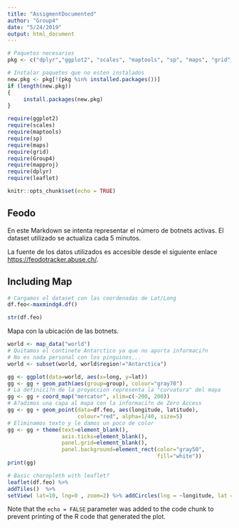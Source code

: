 ```yaml
---
title: "AssigmentDocumented"
author: "Group4"
date: "5/24/2019"
output: html_document
---
```


```r
# Paquetes necesarios
pkg <- c("dplyr","ggplot2", "scales", "maptools", "sp", "maps", "grid", "Group4","mapproj","rgdal","leaflet","rworldmap")

# Instalar paquetes que no esten instalados
new.pkg <- pkg[!(pkg %in% installed.packages())]
if (length(new.pkg))
{
     install.packages(new.pkg)  
}

require(ggplot2)
require(scales)
require(maptools)
require(sp)
require(maps)
require(grid)
require(Group4)
require(mapproj)
require(dplyr)
require(leaflet)
```

```r
knitr::opts_chunk$set(echo = TRUE)
```

## Feodo

En este Markdown se intenta representar el número de botnets activas. El dataset utilizado se actualiza cada 5 minutos.

La fuente de los datos utilizados es accesible desde el siguiente enlace <https://feodotracker.abuse.ch/>.  


## Including Map
```r
# Cargamos el dataset con las coordenadas de Lat/Long
df.feo<-maxmindg4.df()
```
```r
str(df.feo)
```
Mapa con la ubicación de las botnets.
```r
world <- map_data("world")
# Quitamos el continete Antarctico ya que no aporta informaci?n
# No es nada personal con los pinguinos...
world <- subset(world, world$region!="Antarctica")

gg <- ggplot(data=world, aes(x=long, y=lat))
gg <- gg + geom_path(aes(group=group), colour="gray70")
# La definici?n de la proyeccion representa la "curvatura" del mapa
gg <- gg + coord_map("mercator", xlim=c(-200, 200))
# A?adimos una capa al mapa con la informaci?n de Zero Access
gg <- gg + geom_point(data=df.feo, aes(longitude, latitude),
                      colour="red", alpha=1/40, size=5)
# Eliminamos texto y le damos un poco de color
gg <- gg + theme(text=element_blank(),
                 axis.ticks=element_blank(),
                 panel.grid=element_blank(),
                 panel.background=element_rect(color="gray50",
                                               fill="white"))
print(gg)

```

```r
# Basic choropleth with leaflet?
leaflet(df.feo) %>%
addTiles()  %>%
setView( lat=10, lng=0 , zoom=2) %>% addCircles(lng = ~longitude, lat = ~latitude)
```
Note that the `echo = FALSE` parameter was added to the code chunk to prevent printing of the R code that generated the plot.

